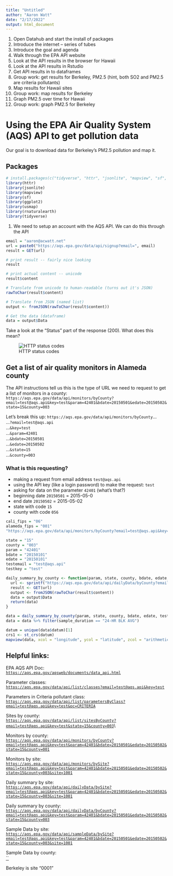 ```yaml
---
title: "Untitled"
author: "Aaron Watt"
date: "2/17/2022"
output: html_document
---
```


1. Open Datahub and start the install of packages
2. Introduce the internet -- series of tubes
3. Introduce the goal and agenda
1. Walk through the EPA API website
2. Look at the API results in the browser for Hawaii
3. Look at the API results in Rstudio
4. Get API results in to dataframes
5. Group work: get results for Berkeley, PM2.5 (hint, both SO2 and PM2.5 are criteria pollutants)
5. Map results for Hawaii sites
6. Group work: map results for Berkeley
7. Graph PM2.5 over time for Hawaii
8. Group work: graph PM2.5 for Berkeley



# Using the EPA Air Quality System (AQS) API to get pollution data

Our goal is to download data for Berkeley's PM2.5 pollution and map it.

## Packages
```r
# install.packages(c("tidyverse", "httr", "jsonlite", "mapview", "sf", "usmap", "rnaturalearth"))
library(httr)
library(jsonlite)
library(mapview)
library(sf)
library(ggplot2)
library(usmap)
library(rnaturalearth)
library(tidyverse)
```


1. We need to setup an account with the AQS API. We can do this through the API
```r
email = "aaron@acwatt.net"
url = paste0("https://aqs.epa.gov/data/api/signup?email=", email)
result = GET(url)
```

```r
# print result -- fairly nice looking
result

# print actual content -- unicode
result$content

# Translate from unicode to human-readable (turns out it's JSON)
rawToChar(result$content)

# Translate from JSON (named list)
output <- fromJSON(rawToChar(result$content))

# Get the data (dataframe)
data = output$Data
```


Take a look at the "Status" part of the response (200). What does this mean?

![HTTP status codes](http_status_codes.jpeg)


## Get a list of air quality monitors in Alameda county

The API instructions tell us this is the type of URL we need to request to get a
list of monitors in a county:
`https://aqs.epa.gov/data/api/monitors/byCounty?email=test@aqs.api&key=test&param=42401&bdate=20150501&edate=20150502&state=15&county=003`


Let's break this up:
`https://aqs.epa.gov/data/api/monitors/byCounty`... \
...`?email=test@aqs.api` \
...`&key=test` \
...`&param=42401` \
...`&bdate=20150501` \
...`&edate=20150502` \
...`&state=15` \
...`&county=003`

### What is this requesting?
- making a request from email address `test@aqs.api`
- using the API key (like a login password) to make the request: `test`
- asking for data on the parameter `42401` (what's that?)
- beginning date `20150501` = 2015-05-0
- end date `20150502` = 2015-05-02
- state with code `15`
- county with code `056`



```r
cali_fips = "06"
alameda_fips = "001"
"https://aqs.epa.gov/data/api/monitors/byCounty?email=test@aqs.api&key=test&param=42401&bdate=20150501&edate=20150502&state=15&county=056"
```









```r
state = "15"
county = "003"
param = "42401"
bdate = "20150101"
edate = "20150101"
testemail = "test@aqs.api"
testkey = "test"

daily_summary_by_county <- function(param, state, county, bdate, edate, email, api_key) {
  url <- sprintf("https://aqs.epa.gov/data/api/dailyData/byCounty?email=%s&key=%s&param=%s&bdate=%s&edate=%s&state=%s&county=%s", email, api_key, param, bdate, edate, state, county)
  result <- GET(url)
  output <- fromJSON(rawToChar(result$content))
  data = output$Data
  return(data)
}

data = daily_summary_by_county(param, state, county, bdate, edate, testemail, testkey)
data = data %>% filter(sample_duration == "24-HR BLK AVG")

datum = unique(data$datum)[1]
crs1 <- st_crs(datum)
mapview(data, xcol = "longitude", ycol = "latitude", zcol = "arithmetic_mean", crs = crs1, grid = T)
```























## Helpful links:

EPA AQS API Doc:\
[`https://aqs.epa.gov/aqsweb/documents/data_api.html`](https://aqs.epa.gov/aqsweb/documents/data_api.html)

Parameter classes:\
[`https://aqs.epa.gov/data/api/list/classes?email=test@aqs.api&key=test`](https://aqs.epa.gov/data/api/list/classes?email=test@aqs.api&key=test)

Parameters in Criteria pollutant class:\
[`https://aqs.epa.gov/data/api/list/parametersByClass?email=test@aqs.api&key=test&pc=CRITERIA`](https://aqs.epa.gov/data/api/list/parametersByClass?email=test@aqs.api&key=test&pc=CRITERIA)\

Sites by county:\
[`https://aqs.epa.gov/data/api/list/sitesByCounty?email=test@aqs.api&key=test&state=15&county=003`](https://aqs.epa.gov/data/api/list/sitesByCounty?email=test@aqs.api&key=test&state=15&county=003)\\

Monitors by county:\
[`https://aqs.epa.gov/data/api/monitors/byCounty?email=test@aqs.api&key=test&param=42401&bdate=20150501&edate=20150502&state=15&county=001`](https://aqs.epa.gov/data/api/monitors/byCounty?email=test@aqs.api&key=test&param=42401&bdate=20150501&edate=20150502&state=15&county=001)

Monitors by site:\
[`https://aqs.epa.gov/data/api/monitors/bySite?email=test@aqs.api&key=test&param=42401&bdate=20150501&edate=20150502&state=15&county=003&site=1001`](https://aqs.epa.gov/data/api/monitors/bySite?email=test@aqs.api&key=test&param=42401&bdate=20150501&edate=20150502&state=15&county=003&site=1001)

Daily summary by site:\
[`https://aqs.epa.gov/data/api/dailyData/bySite?email=test@aqs.api&key=test&param=42401&bdate=20150501&edate=20150502&state=15&county=003&site=1001`](https://aqs.epa.gov/data/api/dailyData/bySite?email=test@aqs.api&key=test&param=42401&bdate=20150501&edate=20150502&state=15&county=003&site=1001)

Daily summary by county:\
[`https://aqs.epa.gov/data/api/dailyData/byCounty?email=test@aqs.api&key=test&param=42401&bdate=20150501&edate=20150502&state=15&county=003`](https://aqs.epa.gov/data/api/dailyData/byCounty?email=test@aqs.api&key=test&param=42401&bdate=20150501&edate=20150502&state=15&county=003)



Sample Data by site:\
[`https://aqs.epa.gov/data/api/sampleData/bySite?email=test@aqs.api&key=test&param=42401&bdate=20150501&edate=20150502&state=15&county=003&site=1001`]()

Sample Data by county:\
[``]()


Berkeley is site "0001"









